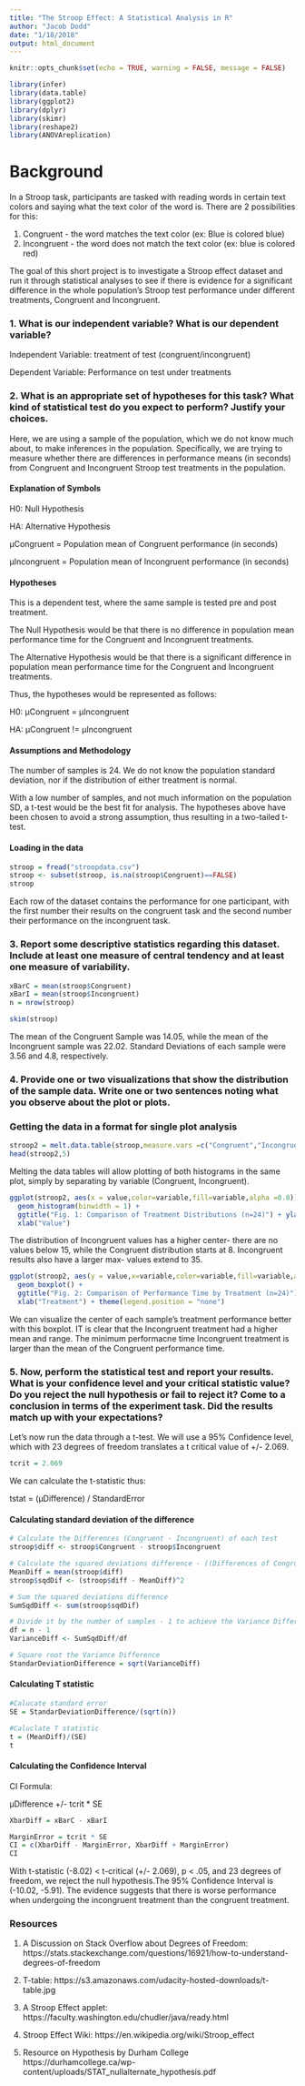 ```yaml
---
title: "The Stroop Effect: A Statistical Analysis in R"
author: "Jacob Dodd"
date: "1/18/2018"
output: html_document
---
```


```r
knitr::opts_chunk$set(echo = TRUE, warning = FALSE, message = FALSE)
```

```r
library(infer)
library(data.table)
library(ggplot2)
library(dplyr)
library(skimr)
library(reshape2)
library(ANOVAreplication)
```
# Background

In a Stroop task, participants are tasked with reading words in certain text colors and saying what the text color of the word is. There are 2 possibilities for this:

1) Congruent - the word matches the text color (ex: Blue is colored blue)
2) Incongruent - the word does not match the text color (ex: blue is colored red)

The goal of this short project is to investigate a Stroop effect dataset and run it through statistical analyses to see if there is evidence for a significant difference in the whole population's Stroop test performance under different treatments, Congruent and Incongruent. 


### 1. What is our independent variable? What is our dependent variable?

Independent Variable: treatment of test (congruent/incongruent)

Dependent Variable: Performance on test under treatments

### 2. What is an appropriate set of hypotheses for this task? What kind of statistical test do you expect to perform? Justify your choices.

Here, we are using a sample of the population, which we do not know much about, to make inferences in the population. Specifically, we are trying to measure whether there are differences in performance means (in seconds) from Congruent and Incongruent Stroop test treatments in the population.   

#### Explanation of Symbols

H0: Null Hypothesis

HA: Alternative Hypothesis

μCongruent = Population mean of Congruent performance (in seconds)

μIncongruent = Population mean of Incongruent performance (in seconds)

#### Hypotheses
This is a dependent test, where the same sample is tested pre and post treatment.

The Null Hypothesis would be that there is no difference in population mean performance time for the Congruent and Incongruent treatments.

The Alternative Hypothesis would be that there is a significant difference in population mean performance time for the Congruent and Incongruent treatments.

Thus, the hypotheses would be represented as follows:

H0: μCongruent = μIncongruent

HA: μCongruent != μIncongruent

#### Assumptions and Methodology
The number of samples is 24. We do not know the population standard deviation, nor if the distribution of either treatment is normal. 

With a low number of samples, and not much information on the population SD, a t-test would be the best fit for analysis. The hypotheses above have been chosen to avoid a strong assumption, thus resulting in a two-tailed t-test.

#### Loading in the data
```r
stroop = fread("stroopdata.csv")
stroop <- subset(stroop, is.na(stroop$Congruent)==FALSE)
stroop
```
Each row of the dataset contains the performance for one participant, with the first number their results on the congruent task and the second number their performance on the incongruent task.

### 3. Report some descriptive statistics regarding this dataset. Include at least one measure of central tendency and at least one measure of variability.

```r
xBarC = mean(stroop$Congruent)
xBarI = mean(stroop$Incongruent)
n = nrow(stroop)

skim(stroop)
```
The mean of the Congruent Sample was 14.05, while the mean of the Incongruent sample was 22.02.
Standard Deviations of each sample were 3.56 and 4.8, respectively.

### 4. Provide one or two visualizations that show the distribution of the sample data. Write one or two sentences noting what you observe about the plot or plots.

### Getting the data in a format for single plot analysis
```r
stroop2 = melt.data.table(stroop,measure.vars =c("Congruent","Incongruent"))
head(stroop2,5)
```

Melting the data tables will allow plotting of both histograms in the same plot, simply by separating by variable (Congruent, Incongruent).

```r
ggplot(stroop2, aes(x = value,color=variable,fill=variable,alpha =0.8)) +
  geom_histogram(binwidth = 1) +
  ggtitle("Fig. 1: Comparison of Treatment Distributions (n=24)") + ylab("Frequency") +
  xlab("Value")
```

The distribution of Incongruent values has a higher center- there are no values below 15, while the Congruent distribution starts at 8. Incongruent results also have a larger max- values extend to 35. 

```r
ggplot(stroop2, aes(y = value,x=variable,color=variable,fill=variable,alpha =0.8)) +
  geom_boxplot() +
  ggtitle("Fig. 2: Comparison of Performance Time by Treatment (n=24)") + ylab("Performance Time (seconds)") +
  xlab("Treatment") + theme(legend.position = "none")

```

We can visualize the center of each sample's treatment performance better with this boxplot. IT is clear that the Incongruent treatment had a higher mean and range. The minimum performacne time Incongruent treatment is larger than the mean of the Congruent performance time.  

### 5. Now, perform the statistical test and report your results. What is your confidence level and your critical statistic value? Do you reject the null hypothesis or fail to reject it? Come to a conclusion in terms of the experiment task. Did the results match up with your expectations?

Let's now run the data through a t-test. We will use a 95% Confidence level, which with 23 degrees of freedom translates a t critical value of +/- 2.069. 

```r
tcrit = 2.069
```

We can calculate the t-statistic thus:

tstat = (μDifference) / StandardError

#### Calculating standard deviation of the difference
```r
# Calculate the Differences (Congruent - Incongruent) of each test
stroop$diff <- stroop$Congruent - stroop$Incongruent

# Calculate the squared deviations difference - ((Differences of Congruent and Incongruent)-Mean difference)^2
MeanDiff = mean(stroop$diff)
stroop$sqdDif <- (stroop$diff - MeanDiff)^2

# Sum the squared deviations difference
SumSqdDiff <- sum(stroop$sqdDif)

# Divide it by the number of samples - 1 to achieve the Variance Difference.
df = n - 1
VarianceDiff <- SumSqdDiff/df

# Square root the Variance Difference
StandarDeviationDifference = sqrt(VarianceDiff)

```

#### Calculating T statistic
```r
#Calucate standard error
SE = StandarDeviationDifference/(sqrt(n))

#Caluclate T statistic
t = (MeanDiff)/(SE)
t
```

#### Calculating the Confidence Interval

CI Formula: 

μDifference +/- tcrit * SE

```r
XbarDiff = xBarC - xBarI

MarginError = tcrit * SE
CI = c(XbarDiff - MarginError, XbarDiff + MarginError)
CI
```

With t-statistic (-8.02) < t-critical (+/- 2.069), p < .05, and 23 degrees of freedom, we reject the null hypothesis.The 95% Confidence Interval is (-10.02, -5.91). The evidence suggests that there is worse performance when undergoing the incongruent treatment than the congruent treatment. 

### Resources

1) A Discussion on Stack Overflow about Degrees of Freedom:  https://stats.stackexchange.com/questions/16921/how-to-understand-degrees-of-freedom

2) T-table:
https://s3.amazonaws.com/udacity-hosted-downloads/t-table.jpg

3) A Stroop Effect applet: 
https://faculty.washington.edu/chudler/java/ready.html

4) Stroop Effect Wiki:
https://en.wikipedia.org/wiki/Stroop_effect

5) Resource on Hypothesis by Durham College
https://durhamcollege.ca/wp-content/uploads/STAT_nullalternate_hypothesis.pdf

